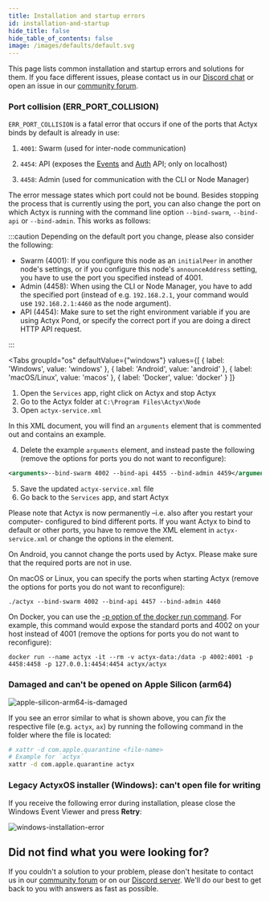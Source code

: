 ```yaml
---
title: Installation and startup errors
id: installation-and-startup
hide_title: false
hide_table_of_contents: false
image: /images/defaults/default.svg
---
```


This page lists common installation and startup errors and solutions for them. If you face different issues, please contact us in our [Discord chat](https://discord.gg/262yJhc) or open an issue in our [community forum](https://groups.google.com/a/actyx.io/g/developers/).

### Port collision (ERR_PORT_COLLISION)

`ERR_PORT_COLLISION` is a fatal error that occurs if one of the ports that Actyx binds by default is already in use:

1. `4001`: Swarm (used for inter-node communication)

2. `4454`: API (exposes the [Events](../../reference/events-api.mdx) and [Auth](../../reference/auth-api.mdx) API; only on localhost)

3. `4458`: Admin (used for communication with the CLI or Node Manager)

The error message states which port could not be bound.
Besides stopping the process that is currently using the port, you can also change the port on which Actyx is running with the command line option `--bind-swarm`, `--bind-api` or `--bind-admin`.
This works as follows:

:::caution
Depending on the default port you change, please also consider the following:

- Swarm (4001): If you configure this node as an `initialPeer` in another node's settings, or if you configure this node's `announceAddress` setting, you have to use the port you specified instead of 4001.
- Admin (4458): When using the CLI or Node Manager, you have to add the specified port (instead of e.g. `192.168.2.1`, your command would use `192.168.2.1:4460` as the node argument).
- API (4454): Make sure to set the right environment variable if you are using Actyx Pond, or specify the correct port if you are doing a direct HTTP API request.

:::


<Tabs
  groupId="os"
  defaultValue={"windows"}
  values={[
    { label: 'Windows', value: 'windows' },
    { label: 'Android', value: 'android' },
    { label: 'macOS/Linux', value: 'macos' },
    { label: 'Docker', value: 'docker' }
  ]}
>

<TabItem value="windows">

1. Open the `Services` app, right click on Actyx and stop Actyx
2. Go to the Actyx folder at `C:\Program Files\Actyx\Node`
3. Open `actyx-service.xml`

In this XML document, you will find an `arguments` element that is commented out and contains an example.

4. Delete the example `arguments` element, and instead paste the following (remove the options for ports you do not want to reconfigure):

```xml
<arguments>--bind-swarm 4002 --bind-api 4455 --bind-admin 4459</arguments>
```

5. Save the updated `actyx-service.xml` file
6. Go back to the `Services` app, and start Actyx

Please note that Actyx is now permanently –i.e. also after you restart your computer- configured to bind different ports. If you want Actyx to bind to default or other ports, you have to remove the XML element in `actyx-service.xml` or change the options in the element.

</TabItem>
<TabItem value="android">

On Android, you cannot change the ports used by Actyx. Please make sure that the required ports are not in use.

</TabItem>
<TabItem value="macos">

On macOS or Linux, you can specify the ports when starting Actyx (remove the options for ports you do not want to reconfigure):

```text
./actyx --bind-swarm 4002 --bind-api 4457 --bind-admin 4460
```

</TabItem>
<TabItem value="docker">

On Docker, you can use the [-p option of the docker run command](https://docs.docker.com/engine/reference/run/#expose-incoming-ports). For example, this command would expose the standard ports and 4002 on your host instead of 4001 (remove the options for ports you do not want to reconfigure):

```text
docker run --name actyx -it --rm -v actyx-data:/data -p 4002:4001 -p 4458:4458 -p 127.0.0.1:4454:4454 actyx/actyx
```

</TabItem>
</Tabs>

### Damaged and can't be opened on Apple Silicon (arm64)

![apple-silicon-arm64-is-damaged](/images/how-to/troubleshooting/apple-silicon-amd64-is-damaged.png)

If you see an error similar to what is shown above, you can _fix_ the respective file (e.g. `actyx`, `ax`) by running the following command in the folder where the file is located:

```bash
# xattr -d com.apple.quarantine <file-name>
# Example for `actyx`
xattr -d com.apple.quarantine actyx
```

### Legacy ActyxOS installer (Windows): can't open file for writing

If you receive the following error during installation, please close the Windows Event Viewer and press **Retry**:

![windows-installation-error](/images/how-to/local-development/windows-installation-error.png)

## Did not find what you were looking for?

If you couldn't a solution to your problem, please don't hesitate to contact us in our [community forum](https://groups.google.com/a/actyx.io/g/developers) or on our [Discord server](https://discord.gg/262yJhc). We'll do our best to get back to you with answers as fast as possible.
